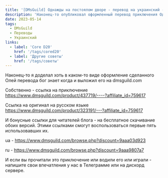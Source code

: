 ```yaml
---
title: '[DMsGuild] Однажды на постоялом дворе - перевод на украинский - Одного разу на постоялому дворі'
description: 'Наконец-то опубликовал оформленный перевод приключения Однажды на постоялом дворе, сделанный несравненной Олей Туомари'
date: 2023-05-14
tags:
  - DMsGuild
  - Переводы
  - Украинский
links:
  - label: 'Core D20'
    href: '/tags/cored20'
  - label: 'Другие советы'
    href: '/tags/советы'
---
```


Наконец-то я доделал хоть в каком-то виде оформление сделанного Олей перевода бог знает когда и выложил его на dmsguild.com

Собственно - ссылка на приключение https://www.dmsguild.com/product/437719/----?affiliate_id=759617

Ссылка на оригинал на русском языке https://www.dmsguild.com/product/323191/---?affiliate_id=759617

И бонусные ссылки для читателей блога - на бесплатное скачивание обоих версий. Этими ссылками смогут воспользоваться первые пять использовавших их.

ua - https://www.dmsguild.com/browse.php?discount=9aaa03d923

ru - https://www.dmsguild.com/browse.php?discount=9aaa9807a7

И если вы прочитали это приключение или водили его или играли - напишите свои впечатления у нас в Телеграмме или на дискорд сервере.
